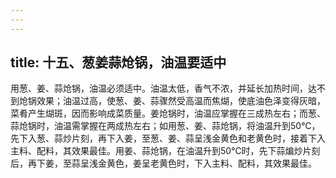 ```yaml
---
---
---
```

title: 十五、葱姜蒜炝锅，油温要适中
---




用葱、姜、蒜炝锅，油温必须适中。油温太低，香气不浓，并延长加热时间，达不到炝锅效果；油温过高，使葱、姜、蒜骤然受高温而焦煳，使底油色泽变得灰暗，菜肴产生煳斑，因而影响成菜质量。姜炝锅时，油温应掌握在三成热左右；而葱、蒜炝锅时，油温需掌握在两成热左右；如用葱、姜、蒜炝锅，将油温升到50℃，先下入葱、蒜炒片刻，再下入姜，至葱、姜、蒜呈浅金黄色和老黄色时，接着下入主料、配料，其效果最佳。用姜、蒜炝锅，在油温升到50℃时，先下蒜煸炒片刻后，再下姜，至蒜呈浅金黄色，姜呈老黄色时，下入主料、配料，其效果最佳。